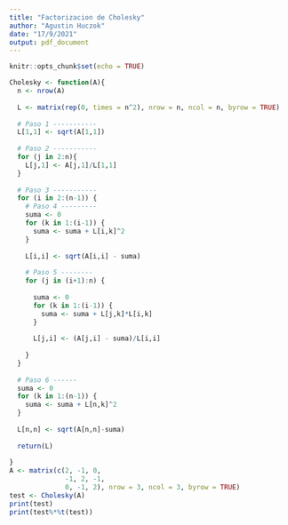 ```yaml
---
title: "Factorizacion de Cholesky"
author: "Agustin Huczok"
date: "17/9/2021"
output: pdf_document
---
```



```r
knitr::opts_chunk$set(echo = TRUE)
```

```r
Cholesky <- function(A){
  n <- nrow(A)
  
  L <- matrix(rep(0, times = n^2), nrow = n, ncol = n, byrow = TRUE)
  
  # Paso 1 -----------
  L[1,1] <- sqrt(A[1,1])
  
  # Paso 2 -----------
  for (j in 2:n){
    L[j,1] <- A[j,1]/L[1,1]
  }
  
  # Paso 3 -----------
  for (i in 2:(n-1)) {
    # Paso 4 ---------
    suma <- 0
    for (k in 1:(i-1)) {
      suma <- suma + L[i,k]^2
    }
    
    L[i,i] <- sqrt(A[i,i] - suma)
    
    # Paso 5 --------
    for (j in (i+1):n) {
      
      suma <- 0
      for (k in 1:(i-1)) {
        suma <- suma + L[j,k]*L[i,k]
      }
      
      L[j,i] <- (A[j,i] - suma)/L[i,i] 
      
    }
  }
  
  # Paso 6 ------
  suma <- 0
  for (k in 1:(n-1)) {
    suma <- suma + L[n,k]^2
  }
  
  L[n,n] <- sqrt(A[n,n]-suma)
  
  return(L)
  
}
A <- matrix(c(2, -1, 0,
              -1, 2, -1,
              0, -1, 2), nrow = 3, ncol = 3, byrow = TRUE)
test <- Cholesky(A)
print(test)
print(test%*%t(test))
```